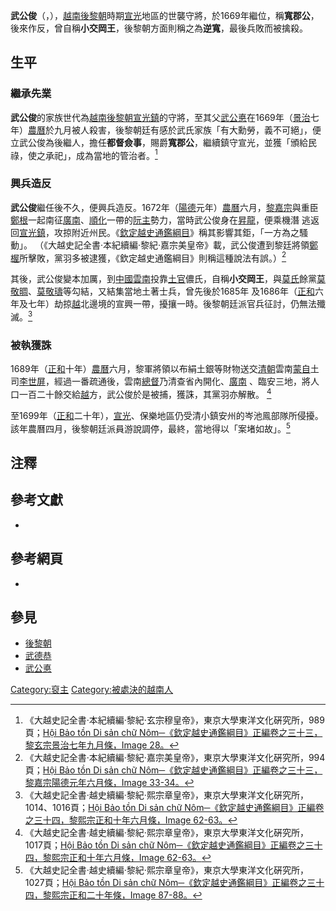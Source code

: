 '''武公俊'''（{{vie|v='''Vũ Công Tuấn'''|hn=武公俊}}，{{bd|？||1689年|catIdx=Vũ Công Tuấn}}），[[越南|越南]][[後黎朝|後黎朝]]時期[[宣光鎮|宣光]]地區的世襲守將，於1669年繼位，稱'''寬郡公'''，後來作反，曾自稱'''小交岡王'''，後黎朝方面則稱之為'''逆寬'''，最後兵敗而被擒殺。

==生平==
===繼承先業===
'''武公俊'''的家族世代為[[越南|越南]][[後黎朝|後黎朝]][[宣光鎮|宣光鎮]]的守將，至其父[[武公悳|武公悳]]在1669年（[[景治|景治]]七年）[[農曆|農曆]]於九月被人殺害，後黎朝廷有感於武氏家族「有大勳勞，義不可絕」，便立武公俊為後繼人，擔任'''都督僉事'''，賜爵'''寬郡公'''，繼續鎮守宣光，並獲「頒給民祿，使之承祀」，成為當地的管治者。<ref>《大越史記全書·本紀續編·黎紀·玄宗穆皇帝》，東京大學東洋文化硏究所，989頁；[http://www.nomfoundation.org/nlvnpf/index.php?IDcat=2&cat=3&subcat=305&ok= Hội Bảo tồn Di sản chữ Nôm─《欽定越史通鑑綱目》正編卷之三十三，黎玄宗景治七年九月條，Image 28。]{{dead link|date=2018年1月 |bot=InternetArchiveBot |fix-attempted=yes }}</ref>

===興兵造反===
'''武公俊'''繼任後不久，便興兵造反。1672年（[[陽德|陽德]]元年）[[農曆|農曆]]六月，[[黎嘉宗|黎嘉宗]]與重臣[[鄭根|鄭根]]一起南征[[廣南|廣南]]、[[順化|順化]]一帶的[[阮主|阮主]]勢力，當時武公俊身在[[昇龍|昇龍]]，便乘機潛
逃返回[[宣光鎮|宣光鎮]]，攻掠附近州民。《[[欽定越史通鑑綱目|欽定越史通鑑綱目]]》稱其影響其鉅，「一方為之騷動」。 （《大越史記全書·本紀續編·黎紀·嘉宗美皇帝》載，武公俊遭到黎廷將領[[鄭楃|鄭楃]]所擊敗，黨羽多被逮獲，《欽定越史通鑑綱目》則稱這種說法有誤。）<ref>《大越史記全書·本紀續編·黎紀·嘉宗美皇帝》，東京大學東洋文化硏究所，994頁；[http://www.nomfoundation.org/nlvnpf/index.php?IDcat=2&cat=3&subcat=305&ok= Hội Bảo tồn Di sản chữ Nôm─《欽定越史通鑑綱目》正編卷之三十三，黎嘉宗陽德元年六月條，Image 33-34。]{{dead link|date=2018年1月 |bot=InternetArchiveBot |fix-attempted=yes }}</ref>

其後，武公俊變本加厲，到[[中國|中國]][[雲南|雲南]]投靠[[土司|土官]]儂氏，自稱'''小交岡王'''，與[[莫朝|莫氏]]餘黨[[莫敬晭|莫敬晭]]、[[莫敬璹|莫敬璹]]等勾結，又結集當地土著士兵，曾先後於1685年 及1686年（[[正和_(越南)|正和]]六年及七年）劫掠[[越南|越]]北邊境的宣興一帶，擾攘一時。後黎朝廷派官兵征討，仍無法殲滅。<ref>《大越史記全書·越史續編·黎紀·熙宗章皇帝》，東京大學東洋文化硏究所，1014、1016頁；[http://www.nomfoundation.org/nlvnpf/index.php?IDcat=2&cat=3&subcat=305&ok= Hội Bảo tồn Di sản chữ Nôm─《欽定越史通鑑綱目》正編卷之三十四，黎熙宗正和十年六月條，Image 62-63。]{{dead link|date=2018年1月 |bot=InternetArchiveBot |fix-attempted=yes }}</ref>

===被執獲誅===
1689年（[[正和_(越南)|正和]]十年）[[農曆|農曆]]六月，黎軍將領以布絹土銀等財物送交[[清朝|清朝]]雲南[[蒙自|蒙自]]土司[[李世屏|李世屏]]，經過一番疏通後，雲南[[總督|總督]]乃清查省內開化、[[廣南縣|廣南]] 、臨安三地，將人口一百二十餘交給[[後黎朝|越]]方，武公俊於是被捕，獲誅，其黨羽亦解散。
<ref>《大越史記全書·越史續編·黎紀·熙宗章皇帝》，東京大學東洋文化硏究所，1017頁；[http://www.nomfoundation.org/nlvnpf/index.php?IDcat=2&cat=3&subcat=305&ok= Hội Bảo tồn Di sản chữ Nôm─《欽定越史通鑑綱目》正編卷之三十四，黎熙宗正和十年六月條，Image 62-63。]{{dead link|date=2018年1月 |bot=InternetArchiveBot |fix-attempted=yes }}</ref>

至1699年（[[正和_(越南)|正和]]二十年），[[宣光鎮|宣光]]、保樂地區仍受清小鎮安州的岑池鳯部隊所侵擾。該年農曆四月，後黎朝廷派員游說調停，最終，當地得以「案堵如故」。<ref>《大越史記全書·越史續編·黎紀·熙宗章皇帝》，東京大學東洋文化硏究所，1027頁；[http://www.nomfoundation.org/nlvnpf/index.php?IDcat=2&cat=3&subcat=305&ok= Hội Bảo tồn Di sản chữ Nôm─《欽定越史通鑑綱目》正編卷之三十四，黎熙宗正和二十年條，Image 87-88。]{{dead link|date=2018年1月 |bot=InternetArchiveBot |fix-attempted=yes }}</ref>

==注釋==
{{reflist|2}}

==參考文獻==
<div class="references-small">
*{{ja}}{{cite book|title=《[[大越史記全書|大越史記全書]]》|author=[[吳士連|吳士連]]等|others=[[陳荊和|陳荊和]]編校|publisher=[[東京大學|東京大學]]東洋文化硏究所附屬東洋學文獻センター（[[昭和|昭和]]59－61年）（1984－1986）|language=zh}}
</div>

==參考網頁==
*{{vi}}{{zh}}{{cite web |url= http://www.nomfoundation.org/nlvnpf/index.php?IDcat=2&cat=3&subcat=305&ok= |title= Hội Bảo tồn Di sản chữ Nôm─潘清簡等《欽定越史通鑑綱目》正編卷之三十三至三十六 }}{{dead link|date=2018年1月 |bot=InternetArchiveBot |fix-attempted=yes }}

==參見==
*[[後黎朝|後黎朝]]
*[[武德恭|武德恭]]
*[[武公悳|武公悳]]

{{裒主}}

{{DEFAULTSORT:Vo}}
[[Category:裒主|Category:裒主]]
[[Category:被處決的越南人|Category:被處決的越南人]]